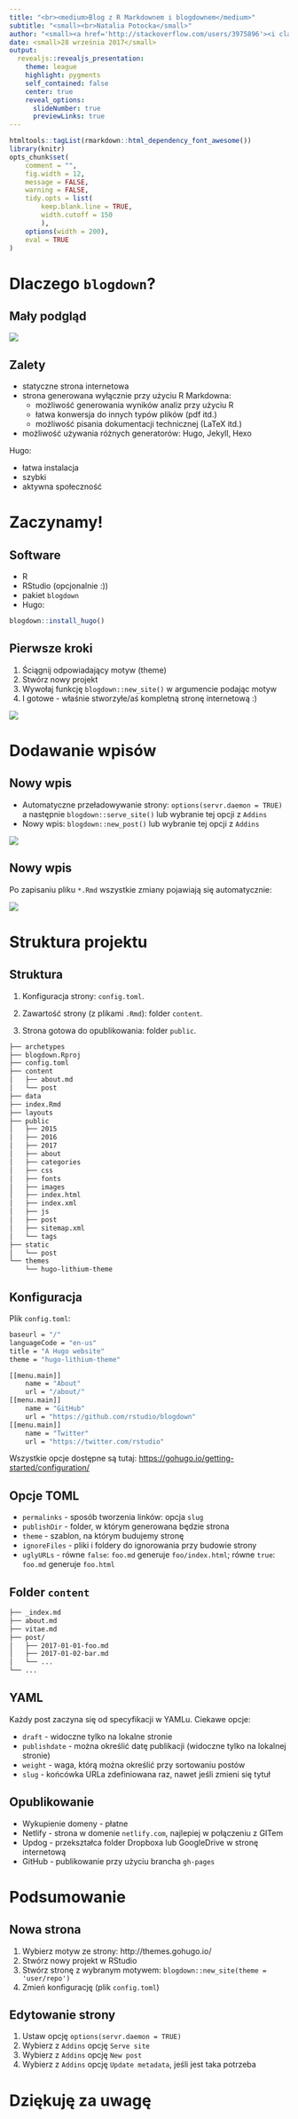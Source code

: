 ```yaml
---
title: "<br><medium>Blog z R Markdownem i blogdownem</medium>"
subtitle: "<small><br>Natalia Potocka</small>"
author: "<small><a href='http://stackoverflow.com/users/3975896'><i class='fa fa-stack-overflow'></i></a>&nbsp;&nbsp;<a href='https://github.com/potockan'><i class='fa fa-github'></i></a>&nbsp;&nbsp;<a href='mailto:potockan@gmail.com'><i class='fa fa-envelope-o'></i></a></small><br>"
date: <small>28 września 2017</small>
output:
  revealjs::revealjs_presentation:
    theme: league
    highlight: pygments
    self_contained: false
    center: true
    reveal_options:
      slideNumber: true
      previewLinks: true
---
```


```r
htmltools::tagList(rmarkdown::html_dependency_font_awesome())
library(knitr)
opts_chunk$set(
	comment = "",
	fig.width = 12, 
	message = FALSE,
	warning = FALSE,
	tidy.opts = list(
		keep.blank.line = TRUE,	
		width.cutoff = 150
		),
	options(width = 200),
	eval = TRUE
)
```

# Dlaczego `blogdown`?

## Mały podgląd

![](img/s006_hugo_themes.png)

## Zalety

- statyczne strona internetowa
- strona generowana wyłącznie przy użyciu R Markdowna:
    + możliwość generowania wyników analiz przy użyciu R
    + łatwa konwersja do innych typów plików (pdf itd.)
    + możliwość pisania dokumentacji technicznej (LaTeX itd.)
- możliwość używania różnych generatorów: Hugo, Jekyll, Hexo

Hugo:

- łatwa instalacja
- szybki
- aktywna społeczność

# Zaczynamy!

## Software

- R
- RStudio (opcjonalnie :))
- pakiet `blogdown`
- Hugo: 

```r
blogdown::install_hugo()
```

## Pierwsze kroki

1. Ściągnij odpowiadający motyw (theme)
1. Stwórz nowy projekt
2. Wywołaj funkcję `blogdown::new_site()` w argumencie podając motyw
3. I gotowe - właśnie stworzyłe/aś kompletną stronę internetową :)

![](img/s007_new_site.png)


# Dodawanie wpisów

## Nowy wpis

- Automatyczne przeładowywanie strony: `options(servr.daemon = TRUE)` a następnie `blogdown::serve_site()` lub wybranie tej opcji z `Addins`
- Nowy wpis: `blogdown::new_post()` lub wybranie tej opcji z `Addins`

![](img/s008_new_post.png)

## Nowy wpis

Po zapisaniu pliku `*.Rmd` wszystkie zmiany pojawiają się automatycznie:

![](img/s009_automatic_reload.png)


# Struktura projektu

## Struktura

1. Konfiguracja strony: `config.toml`.

2. Zawartość strony (z plikami `.Rmd`): folder `content`.

3. Strona gotowa do opublikowania: folder `public`.


```bash
├── archetypes
├── blogdown.Rproj
├── config.toml
├── content
│   ├── about.md
│   └── post
├── data
├── index.Rmd
├── layouts
├── public
│   ├── 2015
│   ├── 2016
│   ├── 2017
│   ├── about
│   ├── categories
│   ├── css
│   ├── fonts
│   ├── images
│   ├── index.html
│   ├── index.xml
│   ├── js
│   ├── post
│   ├── sitemap.xml
│   └── tags
├── static
│   └── post
└── themes
    └── hugo-lithium-theme

```
## Konfiguracja

Plik `config.toml`:

```bash
baseurl = "/"
languageCode = "en-us"
title = "A Hugo website"
theme = "hugo-lithium-theme"

[[menu.main]]
    name = "About"
    url = "/about/"
[[menu.main]]
    name = "GitHub"
    url = "https://github.com/rstudio/blogdown"
[[menu.main]]
    name = "Twitter"
    url = "https://twitter.com/rstudio"
```

Wszystkie opcje dostępne są tutaj: [https://gohugo.io/getting-started/configuration/](https://gohugo.io/getting-started/configuration/)

## Opcje TOML

- `permalinks` - sposób tworzenia linków: opcja `slug`
- `publishDir` - folder, w którym generowana będzie strona
- `theme` - szablon, na którym budujemy stronę
- `ignoreFiles` - pliki i foldery do ignorowania przy budowie strony
- `uglyURLs` - równe `false`: `foo.md` generuje `foo/index.html`; równe `true`: `foo.md` generuje `foo.html`

## Folder `content`

```bash
├── _index.md
├── about.md
├── vitae.md
├── post/
│   ├── 2017-01-01-foo.md
│   ├── 2017-01-02-bar.md
│   └── ...
└── ...
```

## YAML

Każdy post zaczyna się od specyfikacji w YAMLu. Ciekawe opcje:

- `draft` - widoczne tylko na lokalne stronie 
- `publishdate` - można określić datę publikacji (widoczne tylko na lokalnej stronie)
- `weight` - waga, którą można określić przy sortowaniu postów
- `slug` - końcówka URLa zdefiniowana raz, nawet jeśli zmieni się tytuł

## Opublikowanie

- Wykupienie domeny - płatne
- Netlify - strona w domenie `netlify.com`, najlepiej w połączeniu z GITem
- Updog - przekształca folder Dropboxa lub GoogleDrive w stronę internetową
- GitHub - publikowanie przy użyciu brancha `gh-pages`

# Podsumowanie

## Nowa strona

1. Wybierz motyw ze strony: http://themes.gohugo.io/
2. Stwórz nowy projekt w RStudio
3. Stwórz stronę z wybranym motywem: `blogdown::new_site(theme = 'user/repo')`
4. Zmień konfigurację (plik `config.toml`)

## Edytowanie strony

1. Ustaw opcję `options(servr.daemon = TRUE)`
2. Wybierz z `Addins` opcję `Serve site`
3. Wybierz z `Addins` opcję `New post`
4. Wybierz z `Addins` opcję `Update metadata`, jeśli jest taka potrzeba


# Dziękuję za uwagę

